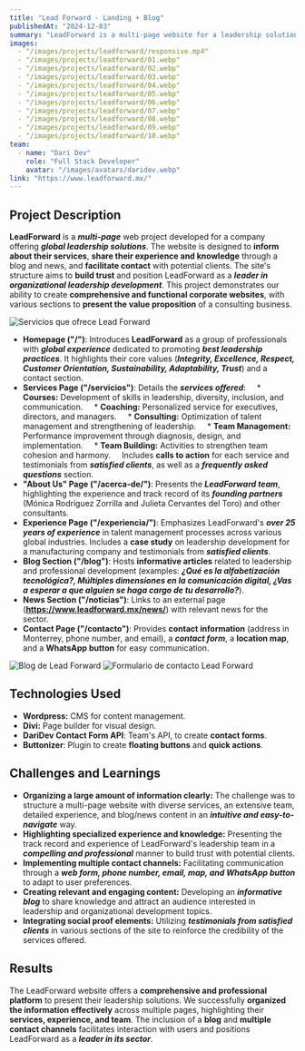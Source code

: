 ```yaml
---
title: "Lead Forward - Landing + Blog"
publishedAt: "2024-12-03"
summary: "LeadForward is a multi-page website for a leadership solutions company, designed to inform about their services, share their expertise through a blog, and facilitate contact with potential clients. The site aims to build trust and highlight their experience in organizational leadership development."
images:
  - "/images/projects/leadforward/responsive.mp4"
  - "/images/projects/leadforward/01.webp"
  - "/images/projects/leadforward/02.webp"
  - "/images/projects/leadforward/03.webp"
  - "/images/projects/leadforward/04.webp"
  - "/images/projects/leadforward/05.webp"
  - "/images/projects/leadforward/06.webp"
  - "/images/projects/leadforward/07.webp"
  - "/images/projects/leadforward/08.webp"
  - "/images/projects/leadforward/09.webp"
  - "/images/projects/leadforward/10.webp"
team:
  - name: "Dari Dev"
    role: "Full Stack Developer"
    avatar: "/images/avatars/daridev.webp"
link: "https://www.leadforward.mx/"
---
```


## Project Description

**LeadForward** is a **_multi-page_** web project developed for a company offering **_global leadership solutions_**. The website is designed to **inform about their services**, **share their experience and knowledge** through a blog and news, and **facilitate contact** with potential clients. The site's structure aims to **build trust** and position LeadForward as a **_leader in organizational leadership development_**. This project demonstrates our ability to create **comprehensive and functional corporate websites**, with various sections to **present the value proposition** of a consulting business.

![Servicios que ofrece Lead Forward](/images/projects/leadforward/02.webp)

* **Homepage ("/")**: Introduces **LeadForward** as a group of professionals with **_global experience_** dedicated to promoting **_best leadership practices_**. It highlights their core values (**_Integrity, Excellence, Respect, Customer Orientation, Sustainability, Adaptability, Trust_**) and a contact section.
* **Services Page ("/servicios")**: Details the **_services offered_**:
    * **Courses:** Development of skills in leadership, diversity, inclusion, and communication.
    * **Coaching:** Personalized service for executives, directors, and managers.
    * **Consulting:** Optimization of talent management and strengthening of leadership.
    * **Team Management:** Performance improvement through diagnosis, design, and implementation.
    * **Team Building:** Activities to strengthen team cohesion and harmony.
    Includes **calls to action** for each service and testimonials from **_satisfied clients_**, as well as a **_frequently asked questions_** section.
* **"About Us" Page ("/acerca-de/")**: Presents the **_LeadForward team_**, highlighting the experience and track record of its **_founding partners_** (Mónica Rodríguez Zorrilla and Julieta Cervantes del Toro) and other consultants.
* **Experience Page ("/experiencia/")**: Emphasizes LeadForward's **_over 25 years of experience_** in talent management processes across various global industries. Includes a **case study** on leadership development for a manufacturing company and testimonials from **_satisfied clients_**.
* **Blog Section ("/blog")**: Hosts **informative articles** related to leadership and professional development (examples: ***¿Qué es la alfabetización tecnológica?, Múltiples dimensiones en la comunicación digital, ¿Vas a esperar a que alguien se haga cargo de tu desarrollo?***).
* **News Section ("/noticias")**: Links to an external page (**https://www.leadforward.mx/news/**) with relevant news for the sector.
* **Contact Page ("/contacto")**: Provides **contact information** (address in Monterrey, phone number, and email), a **_contact form_**, a **location map**, and a **WhatsApp button** for easy communication.

![Blog de Lead Forward](/images/projects/leadforward/08.webp)
![Formulario de contacto Lead Forward](/images/projects/leadforward/10.webp)

## Technologies Used

- **Wordpress:** CMS for content management.
- **Divi:** Page builder for visual design.
- **DariDev Contact Form API**: Team's API, to create **contact forms**.
- **Buttonizer**: Plugin to create **floating buttons** and **quick actions**.

## Challenges and Learnings

* **Organizing a large amount of information clearly:** The challenge was to structure a multi-page website with diverse services, an extensive team, detailed experience, and blog/news content in an **_intuitive and easy-to-navigate_** way.
* **Highlighting specialized experience and knowledge:** Presenting the track record and experience of LeadForward's leadership team in a **_compelling and professional_** manner to build trust with potential clients.
* **Implementing multiple contact channels:** Facilitating communication through a **_web form, phone number, email, map, and WhatsApp button_** to adapt to user preferences.
* **Creating relevant and engaging content:** Developing an **_informative blog_** to share knowledge and attract an audience interested in leadership and organizational development topics.
* **Integrating social proof elements:** Utilizing **_testimonials from satisfied clients_** in various sections of the site to reinforce the credibility of the services offered.

## Results

The LeadForward website offers a **comprehensive and professional platform** to present their leadership solutions. We successfully **organized the information effectively** across multiple pages, highlighting their **services, experience, and team**. The inclusion of a **blog** and **multiple contact channels** facilitates interaction with users and positions LeadForward as a **_leader in its sector_**.